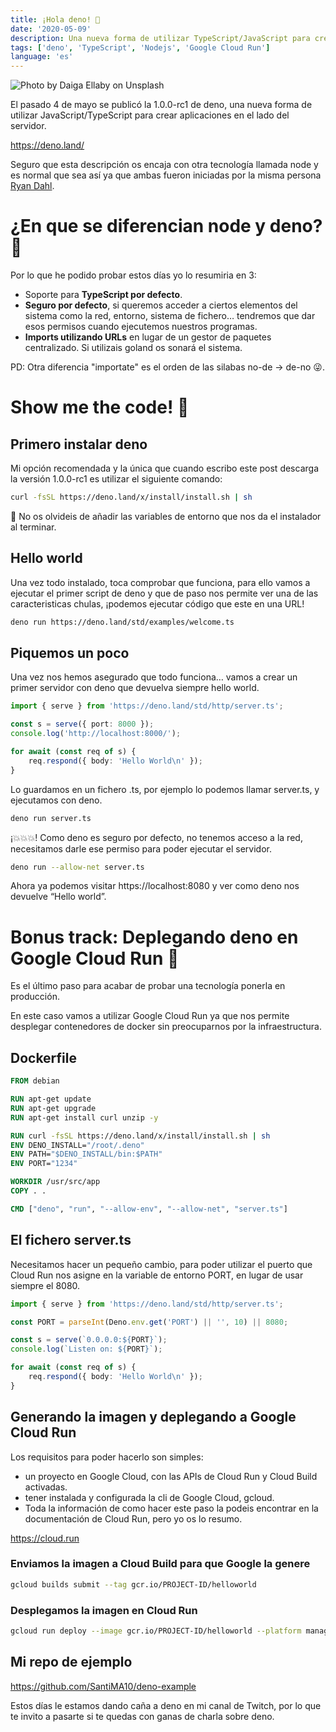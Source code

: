 ```yaml
---
title: ¡Hola deno! 🦕
date: '2020-05-09'
description: Una nueva forma de utilizar TypeScript/JavaScript para crear aplicaciones en el lado del servidor más seguras.
tags: ['deno', 'TypeScript', 'Nodejs', 'Google Cloud Run']
language: 'es'
---
```


![Photo by Daiga Ellaby on Unsplash](/img/hello-deno.jpeg)

El pasado 4 de mayo se publicó la 1.0.0-rc1 de deno, una nueva forma de utilizar JavaScript/TypeScript para crear aplicaciones en el lado del servidor.

https://deno.land/

Seguro que esta descripción os encaja con otra tecnología llamada node y es normal que sea así ya que ambas fueron iniciadas por la misma persona [Ryan Dahl](https://en.wikipedia.org/wiki/Ryan_Dahl).

# ¿En que se diferencian node y deno? 🤔

Por lo que he podido probar estos días yo lo resumiria en 3:

- Soporte para **TypeScript por defecto**.
- **Seguro por defecto**, si queremos acceder a ciertos elementos del sistema como la red, entorno, sistema de fichero… tendremos que dar esos permisos cuando ejecutemos nuestros programas.
- **Imports utilizando URLs** en lugar de un gestor de paquetes centralizado. Si utilizais goland os sonará el sistema.

PD: Otra diferencia "importate" es el orden de las silabas no-de -> de-no 😜.

# Show me the code! 😬

## Primero instalar deno

Mi opción recomendada y la única que cuando escribo este post descarga la versión 1.0.0-rc1 es utilizar el siguiente comando:

```sh
curl -fsSL https://deno.land/x/install/install.sh | sh
```

👀 No os olvideis de añadir las variables de entorno que nos da el instalador al terminar.

## Hello world

Una vez todo instalado, toca comprobar que funciona, para ello vamos a ejecutar el primer script de deno y que de paso nos permite ver una de las caracteristicas chulas, ¡podemos ejecutar código que este en una URL!

```sh
deno run https://deno.land/std/examples/welcome.ts
```

## Piquemos un poco

Una vez nos hemos asegurado que todo funciona… vamos a crear un primer servidor con deno que devuelva siempre hello world.

```typescript
import { serve } from 'https://deno.land/std/http/server.ts';

const s = serve({ port: 8000 });
console.log('http://localhost:8000/');

for await (const req of s) {
	req.respond({ body: 'Hello World\n' });
}
```

Lo guardamos en un fichero .ts, por ejemplo lo podemos llamar server.ts, y ejecutamos con deno.

```sh
deno run server.ts
```

¡💥💥💥! Como deno es seguro por defecto, no tenemos acceso a la red, necesitamos darle ese permiso para poder ejecutar el servidor.

```sh
deno run --allow-net server.ts
```

Ahora ya podemos visitar https://localhost:8080 y ver como deno nos devuelve “Hello world”.

# Bonus track: Deplegando deno en Google Cloud Run 🚀

Es el último paso para acabar de probar una tecnología ponerla en producción.

En este caso vamos a utilizar Google Cloud Run ya que nos permite desplegar contenedores de docker sin preocuparnos por la infraestructura.

## Dockerfile

```dockerfile
FROM debian

RUN apt-get update
RUN apt-get upgrade
RUN apt-get install curl unzip -y

RUN curl -fsSL https://deno.land/x/install/install.sh | sh
ENV DENO_INSTALL="/root/.deno"
ENV PATH="$DENO_INSTALL/bin:$PATH"
ENV PORT="1234"

WORKDIR /usr/src/app
COPY . .

CMD ["deno", "run", "--allow-env", "--allow-net", "server.ts"]
```

## El fichero server.ts

Necesitamos hacer un pequeño cambio, para poder utilizar el puerto que Cloud Run nos asigne en la variable de entorno PORT, en lugar de usar siempre el 8080.

```typescript
import { serve } from 'https://deno.land/std/http/server.ts';

const PORT = parseInt(Deno.env.get('PORT') || '', 10) || 8080;

const s = serve(`0.0.0.0:${PORT}`);
console.log(`Listen on: ${PORT}`);

for await (const req of s) {
	req.respond({ body: 'Hello World\n' });
}
```

## Generando la imagen y deplegando a Google Cloud Run

Los requisitos para poder hacerlo son simples:

- un proyecto en Google Cloud, con las APIs de Cloud Run y Cloud Build activadas.
- tener instalada y configurada la cli de Google Cloud, gcloud.
- Toda la información de como hacer este paso la podeis encontrar en la documentación de Cloud Run, pero yo os lo resumo.

https://cloud.run

### Enviamos la imagen a Cloud Build para que Google la genere

```sh
gcloud builds submit --tag gcr.io/PROJECT-ID/helloworld
```

### Desplegamos la imagen en Cloud Run

```sh
gcloud run deploy --image gcr.io/PROJECT-ID/helloworld --platform managed
```

## Mi repo de ejemplo

https://github.com/SantiMA10/deno-example

Estos días le estamos dando caña a deno en mi canal de Twitch, por lo que te invito a pasarte si te quedas con ganas de charla sobre deno.
